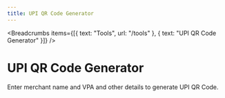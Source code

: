 ```yaml
---
title: UPI QR Code Generator
---
```



<Breadcrumbs
  items={[{ text: "Tools", url: "/tools" }, { text: "UPI QR Code Generator" }]}
/>

# UPI QR Code Generator

Enter merchant name and VPA and other details to generate UPI QR Code.

<UpiQrCodeGenerator  />